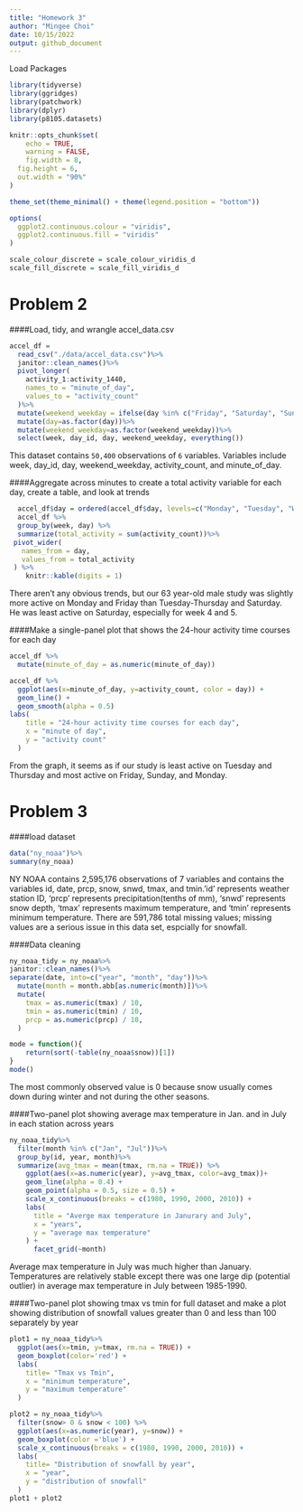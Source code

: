 ```yaml
---
title: "Homework 3"
author: "Mingee Choi"
date: 10/15/2022
output: github_document
---
```


Load Packages

```r
library(tidyverse)
library(ggridges)
library(patchwork)
library(dplyr)
library(p8105.datasets)

knitr::opts_chunk$set(
	echo = TRUE,
	warning = FALSE,
	fig.width = 8, 
  fig.height = 6,
  out.width = "90%"
)

theme_set(theme_minimal() + theme(legend.position = "bottom"))

options(
  ggplot2.continuous.colour = "viridis",
  ggplot2.continuous.fill = "viridis"
)

scale_colour_discrete = scale_colour_viridis_d
scale_fill_discrete = scale_fill_viridis_d
```

# Problem 2

####Load, tidy, and wrangle accel_data.csv
```r
accel_df =
  read_csv("./data/accel_data.csv")%>%
  janitor::clean_names()%>%
  pivot_longer(
    activity_1:activity_1440,
    names_to = "minute_of_day",
    values_to = "activity_count"
  )%>%
  mutate(weekend_weekday = ifelse(day %in% c("Friday", "Saturday", "Sunday"), "weekend", "weekday"))%>%
  mutate(day=as.factor(day))%>%
  mutate(weekend_weekday=as.factor(weekend_weekday))%>%
  select(week, day_id, day, weekend_weekday, everything())
```

This dataset contains `50,400` observations of `6` variables. Variables include week, day_id, day, weekend_weekday, activity_count, and  minute_of_day.

####Aggregate across minutes to create a total activity variable for each day, create a table, and look at trends
```r
  accel_df$day = ordered(accel_df$day, levels=c("Monday", "Tuesday", "Wednesday", "Thursday", "Friday", "Saturday", "Sunday"))
  accel_df %>%
  group_by(week, day) %>%
  summarize(total_activity = sum(activity_count))%>%
 pivot_wider(
   names_from = day,
   values_from = total_activity
 ) %>%
    knitr::kable(digits = 1)
```
There aren't any obvious trends, but our 63 year-old male study was slightly more active on Monday and Friday than Tuesday-Thursday and Saturday. He was least active on Saturday, especially for week 4 and 5.

####Make a single-panel plot that shows the 24-hour activity time courses for each day
```r
accel_df %>%
  mutate(minute_of_day = as.numeric(minute_of_day))

accel_df %>%
  ggplot(aes(x=minute_of_day, y=activity_count, color = day)) + 
  geom_line() +
  geom_smooth(alpha = 0.5)
labs(
    title = "24-hour activity time courses for each day",
    x = "minute of day",
    y = "activity count"
  ) 
```
From the graph, it seems as if our study is least active on Tuesday and Thursday and most active on Friday, Sunday, and Monday.


# Problem 3

####load dataset
```r
data("ny_noaa")%>%
summary(ny_noaa)
```

NY NOAA contains 2,595,176 observations of 7 variables and contains the variables id, date, prcp, snow, snwd, tmax, and tmin.'id' represents weather station ID, 'prcp' represents precipitation(tenths of mm), 'snwd' represents snow depth, 'tmax' represents maximum temperature, and 'tmin' represents minimum temperature. There are 591,786 total missing values; missing values are a serious issue in this data set, espcially for snowfall.

####Data cleaning
```r
ny_noaa_tidy = ny_noaa%>%
janitor::clean_names()%>%
separate(date, into=c("year", "month", "day"))%>%
  mutate(month = month.abb[as.numeric(month)])%>% 
  mutate(
    tmax = as.numeric(tmax) / 10,
    tmin = as.numeric(tmin) / 10,
    prcp = as.numeric(prcp) / 10,
  )

mode = function(){
    return(sort(-table(ny_noaa$snow))[1])
}
mode()
```

The most commonly observed value is 0 because snow usually comes down during winter and not during the other seasons.

####Two-panel plot showing average max temperature in Jan. and in July in each station across years
```r
ny_noaa_tidy%>%
  filter(month %in% c("Jan", "Jul"))%>%
  group_by(id, year, month)%>%
  summarize(avg_tmax = mean(tmax, rm.na = TRUE)) %>%
    ggplot(aes(x=as.numeric(year), y=avg_tmax, color=avg_tmax))+
    geom_line(alpha = 0.4) +
    geom_point(alpha = 0.5, size = 0.5) +
    scale_x_continuous(breaks = c(1980, 1990, 2000, 2010)) +
    labs(
      title = "Averge max temperature in Janurary and July",
      x = "years",
      y = "average max temperature"
    ) +
      facet_grid(~month)
```
Average max temperature in July was much higher than January. Temperatures are relatively stable except there was one large dip (potential outlier) in average max temperature in July between 1985-1990.

####Two-panel plot showing tmax vs tmin for full dataset and make a plot showing distribution of snowfall values greater than 0 and less than 100 separately by year
```r
plot1 = ny_noaa_tidy%>%
  ggplot(aes(x=tmin, y=tmax, rm.na = TRUE)) +
  geom_boxplot(color='red') +
  labs(
    title= "Tmax vs Tmin",
    x = "minimum temperature",
    y = "maximum temperature"
  )

plot2 = ny_noaa_tidy%>%
  filter(snow> 0 & snow < 100) %>%
  ggplot(aes(x=as.numeric(year), y=snow)) +
  geom_boxplot(color ='blue') +
  scale_x_continuous(breaks = c(1980, 1990, 2000, 2010)) +
  labs(
    title= "Distribution of snowfall by year",
    x = "year",
    y = "distribution of snowfall"
  )
plot1 + plot2
```



